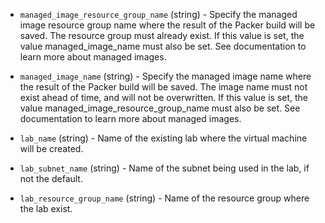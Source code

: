 <!-- Code generated from the comments of the Config struct in builder/azure/dtl/config.go; DO NOT EDIT MANUALLY -->

- `managed_image_resource_group_name` (string) - Specify the managed image resource group name where the result of the
  Packer build will be saved. The resource group must already exist. If
  this value is set, the value managed_image_name must also be set. See
  documentation to learn more about managed images.

- `managed_image_name` (string) - Specify the managed image name where the result of the Packer build will
  be saved. The image name must not exist ahead of time, and will not be
  overwritten. If this value is set, the value
  managed_image_resource_group_name must also be set. See documentation to
  learn more about managed images.

- `lab_name` (string) - Name of the existing lab where the virtual machine will be created.

- `lab_subnet_name` (string) - Name of the subnet being used in the lab, if not the default.

- `lab_resource_group_name` (string) - Name of the resource group where the lab exist.

<!-- End of code generated from the comments of the Config struct in builder/azure/dtl/config.go; -->
